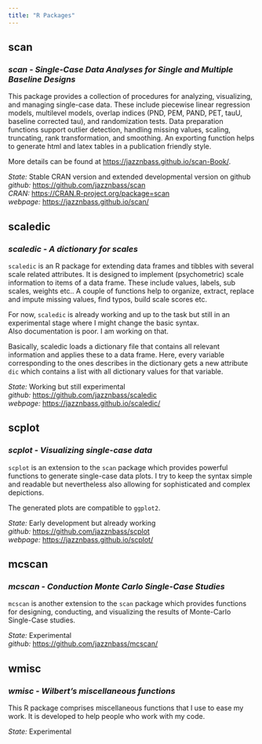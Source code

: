 ```yaml
---
title: "R Packages"
---
```


::: panel-tabset

## scan

### ***scan - Single-Case Data Analyses for Single and Multiple Baseline Designs***

This package provides a collection of procedures for analyzing, visualizing, 
and managing single-case data. These include piecewise linear regression 
models, multilevel models, overlap indices (PND, PEM, PAND, PET, tauU, 
baseline corrected tau), and randomization tests. Data preparation functions 
support outlier detection, handling missing values, scaling, truncating, 
rank transformation, and smoothing. An exporting function helps to generate 
html and latex tables in a publication friendly style.  

More details can be found at <https://jazznbass.github.io/scan-Book/>.

*State:* Stable CRAN version and extended developmental version on github  
*github:* <https://github.com/jazznbass/scan>  
*CRAN:* <https://CRAN.R-project.org/package=scan>   
*webpage:* <https://jazznbass.github.io/scan/>  

## scaledic

### ***scaledic - A dictionary for scales***

`scaledic` is an R package for extending data frames and tibbles with several scale related attributes. It is designed to implement (psychometric) scale information to items of a data frame. 
These include values, labels, sub scales, weights etc.. A couple of functions help to organize, extract, replace and impute missing values, find typos, build scale scores etc.

For now, `scaledic` is already working and up to the task but still in an experimental stage where I might change the basic syntax.  
Also documentation is poor. I am working on that.

Basically, scaledic loads a dictionary file that contains all relevant information and applies these to a data frame. Here, every variable corresponding to the ones describes in the dictionary gets a new attribute `dic` which contains a list with all dictionary values for that variable.  

*State:* Working but still experimental   
*github:* <https://github.com/jazznbass/scaledic>  
*webpage:* <https://jazznbass.github.io/scaledic/>  

## scplot

### ***scplot - Visualizing single-case data***

`scplot` is an extension to the `scan` package which provides powerful functions to generate single-case data plots. I try to keep the syntax simple and readable but nevertheless also allowing for sophisticated and complex depictions.

The generated plots are compatible to `ggplot2`. 

*State:* Early development but already working  
*github:* <https://github.com/jazznbass/scplot>  
*webpage:* <https://jazznbass.github.io/scplot/>  

## mcscan

### ***mcscan - Conduction Monte Carlo Single-Case Studies***

`mcscan` is another extension to the `scan` package which provides functions for designing, conducting, and visualizing the results of Monte-Carlo Single-Case studies.

*State:* Experimental   
*github:* <https://github.com/jazznbass/mcscan/>  

## wmisc

### ***wmisc - Wilbert's miscellaneous functions***

This R package comprises miscellaneous functions that I use to ease my work.
It is developed to help people who work with my code.

*State:* Experimental

:::
